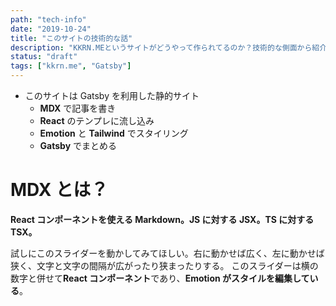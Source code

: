 ---
path: "tech-info"
date: "2019-10-24"
title: "このサイトの技術的な話"
description: "KKRN.MEというサイトがどうやって作られてるのか？技術的な側面から紹介しよう。"
status: "draft"
tags: ["kkrn.me", "Gatsby"]
---


- このサイトは Gatsby を利用した静的サイト
  - **MDX** で記事を書き
  - **React** のテンプレに流し込み
  - **Emotion** と **Tailwind** でスタイリング
  - **Gatsby** でまとめる

# MDX とは？

**React コンポーネントを使える Markdown。JS に対する JSX。TS に対する TSX。**

<Slider />

試しにこのスライダーを動かしてみてほしい。右に動かせば広く、左に動かせば狭く、文字と文字の間隔が広がったり狭まったりする。
このスライダーは横の数字と併せて**React コンポーネント**であり、**Emotion がスタイルを編集している**。

